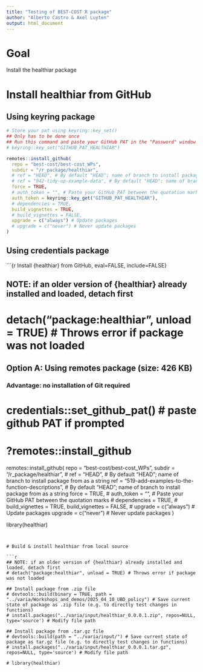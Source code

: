 ```yaml
---
title: "Testing of BEST-COST R package"
author: "Alberto Castro & Axel Luyten"
output: html_document
---
```


# Goal
 
Install the healthiar package

# Install healthiar from GitHub

## Using keyring package

```r

# Store your pat using keyring::key_set()
## Only has to be done once
## Run this command and paste your GitHub PAT in the "Password" window that opens
# keyring::key_set("GITHUB_PAT_HEALTHIAR")

remotes::install_github(
  repo = "best-cost/best-cost_WPs",
  subdir = "/r_package/healthiar",
  # ref = "HEAD", # By default "HEAD"; name of branch to install package from as a string
  # ref = "942-tidy-up-example-data", # By default "HEAD"; name of branch to install package from as a string
  force = TRUE,
  # auth_token = "", # Paste your GitHub PAT between the quotation marks
  auth_token = keyring::key_get("GITHUB_PAT_HEALTHIAR"),
  # dependencies = TRUE,
  build_vignettes = TRUE,
  # build_vignettes = FALSE,
  upgrade = c("always") # Update packages
  # upgrade = c("never") # Never update packages
)

```

## Using credentials package

```{r Install {healthiar} from GitHub, eval=FALSE, include=FALSE}

## NOTE: if an older version of {healthiar} already installed and loaded, detach first 
# detach("package:healthiar", unload = TRUE) # Throws error if package was not loaded

## Option A: Using remotes package (size: 426 KB)
### Advantage: no installation of Git required
# credentials::set_github_pat() # paste github PAT if prompted
# ?remotes::install_github
remotes::install_github(
  repo = "best-cost/best-cost_WPs",
  subdir = "/r_package/healthiar",
  # ref = "HEAD", # By default "HEAD"; name of branch to install package from as a string
  ref = "519-add-examples-to-the-function-descriptions", # By default "HEAD"; name of branch to install package from as a string
  force = TRUE,
  # auth_token = "", # Paste your GitHub PAT between the quotation marks
  # dependencies = TRUE,
  # build_vignettes = TRUE,
  build_vignettes = FALSE,
  # upgrade = c("always") # Update packages
  upgrade = c("never") # Never update packages
)

library(healthiar)

```


# Build & install healthiar from local source

```r

## NOTE: if an older version of {healthiar} already installed and loaded, detach first 
# detach("package:healthiar", unload = TRUE) # Throws error if package was not loaded

## Install package from .zip file
# devtools::build(binary = TRUE, path = "../varia/Workshops_and_demos/2025_04_10_UBD_policy") # Save current state of package as .zip file (e.g. to directly test changes in functions)
# install.packages("../varia/input/healthiar_0.0.0.1.zip", repos=NULL, type='source') # Modify file path

## Install package from .tar.gz file
# devtools::build(path = "../varia/input/") # Save current state of package as tar.gz file (e.g. to directly test changes in functions)
# install.packages("../varia/input/healthiar_0.0.0.1.tar.gz", repos=NULL, type='source') # Modify file path

# library(healthiar)
```


